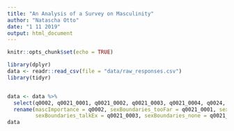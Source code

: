 ```yaml
---
title: "An Analysis of a Survey on Masculinity"
author: "Natascha Otto"
date: "1 11 2019"
output: html_document
---
```


```r
knitr::opts_chunk$set(echo = TRUE)
```



```r
library(dplyr)
data <- readr::read_csv(file = "data/raw_responses.csv")
library(tidyr)


data <- data %>%
  select(q0002, q0021_0001, q0021_0002, q0021_0003, q0021_0004, q0024, age3) %>%
  rename(mascImportance = q0002, sexBoundaries_tooFar = q0021_0001, sexBoundaries_talkFriend = q0021_0002, 
         sexBoundaries_talkEx = q0021_0003, sexBoundaries_none = q0021_0004, marriageStatus = q0024, age = age3)
data
```


